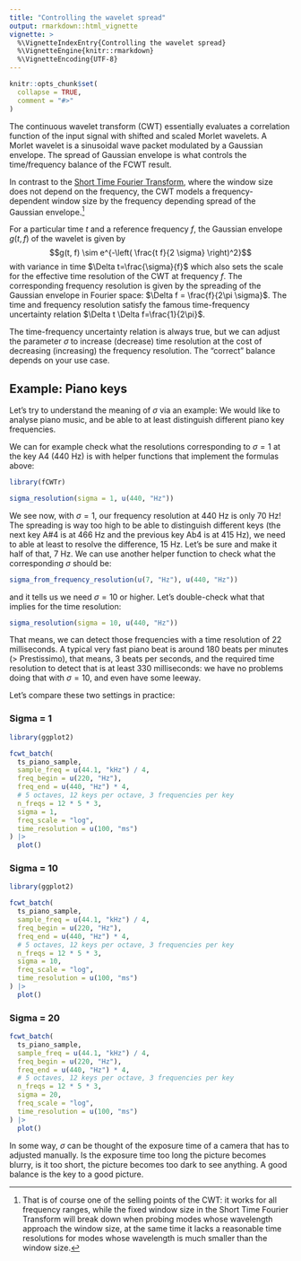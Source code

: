 ```yaml
---
title: "Controlling the wavelet spread"
output: rmarkdown::html_vignette
vignette: >
  %\VignetteIndexEntry{Controlling the wavelet spread}
  %\VignetteEngine{knitr::rmarkdown}
  %\VignetteEncoding{UTF-8}
---
```


```r
knitr::opts_chunk$set(
  collapse = TRUE,
  comment = "#>"
)
```

The continuous wavelet transform (CWT) essentially evaluates a correlation function of the input signal with shifted and scaled Morlet wavelets. A Morlet wavelet is a sinusoidal wave packet modulated by a Gaussian envelope. The spread of Gaussian envelope is what controls the time/frequency balance of the FCWT result.

In contrast to the [Short Time Fourier Transform](https://en.wikipedia.org/wiki/Short-time_Fourier_transform), where the window size does not depend on the frequency, the CWT models a frequency-dependent window size by the frequency depending spread of the Gaussian envelope.[^1]

[^1]: That is of course one of the selling points of the CWT: it works for all frequency ranges, while the fixed window size in the Short Time Fourier Transform will break down when probing modes whose wavelength approach the window size, at the same time it lacks a reasonable time resolutions for modes whose wavelength is much smaller than the window size.

For a particular time $t$ and a reference frequency $f$, the Gaussian envelope $g(t, f)$ of the wavelet is given by $$g(t, f) \sim e^{-\left( \frac{t f}{2 \sigma} \right)^2}$$ with variance in time $\Delta t=\frac{\sigma}{f}$ which also sets the scale for the effective time resolution of the CWT at frequency $f$. The corresponding frequency resolution is given by the spreading of the Gaussian envelope in Fourier space: $\Delta f = \frac{f}{2\pi \sigma}$. The time and frequency resolution satisfy the famous time-frequency uncertainty relation $\Delta t \Delta f=\frac{1}{2\pi}$.

The time-frequency uncertainty relation is always true, but we can adjust the parameter $\sigma$ to increase (decrease) time resolution at the cost of decreasing (increasing) the frequency resolution. The "correct" balance depends on your use case.

## Example: Piano keys

Let's try to understand the meaning of $\sigma$ via an example: We would like to analyse piano music, and be able to at least distinguish different piano key frequencies.

We can for example check what the resolutions corresponding to $\sigma=1$ at the key A4 (440 Hz) is with helper functions that implement the formulas above:

```r
library(fCWTr)
```

```r
sigma_resolution(sigma = 1, u(440, "Hz"))
```

We see now, with $\sigma=1$, our frequency resolution at 440 Hz is only 70 Hz! The spreading is way too high to be able to distinguish different keys (the next key A#4 is at 466 Hz and the previous key Ab4 is at 415 Hz), we need to able at least to resolve the difference, 15 Hz. Let's be sure and make it half of that, 7 Hz. We can use another helper function to check what the corresponding $\sigma$ should be:

```r
sigma_from_frequency_resolution(u(7, "Hz"), u(440, "Hz"))
```

and it tells us we need $\sigma=10$ or higher. Let's double-check what that implies for the time resolution:

```r
sigma_resolution(sigma = 10, u(440, "Hz"))
```

That means, we can detect those frequencies with a time resolution of 22 milliseconds. A typical very fast piano beat is around 180 beats per minutes (\> Prestissimo), that means, 3 beats per seconds, and the required time resolution to detect that is at least 330 milliseconds: we have no problems doing that with $\sigma =10$, and even have some leeway.

Let's compare these two settings in practice:

### Sigma = 1

```r
library(ggplot2)

fcwt_batch(
  ts_piano_sample,
  sample_freq = u(44.1, "kHz") / 4,
  freq_begin = u(220, "Hz"),
  freq_end = u(440, "Hz") * 4,
  # 5 octaves, 12 keys per octave, 3 frequencies per key
  n_freqs = 12 * 5 * 3,
  sigma = 1,
  freq_scale = "log",
  time_resolution = u(100, "ms")
) |>
  plot()
```

### Sigma = 10

```r
library(ggplot2)

fcwt_batch(
  ts_piano_sample,
  sample_freq = u(44.1, "kHz") / 4,
  freq_begin = u(220, "Hz"),
  freq_end = u(440, "Hz") * 4,
  # 5 octaves, 12 keys per octave, 3 frequencies per key
  n_freqs = 12 * 5 * 3,
  sigma = 10,
  freq_scale = "log",
  time_resolution = u(100, "ms")
) |>
  plot()
```

### Sigma = 20

```r
fcwt_batch(
  ts_piano_sample,
  sample_freq = u(44.1, "kHz") / 4,
  freq_begin = u(220, "Hz"),
  freq_end = u(440, "Hz") * 4,
  # 5 octaves, 12 keys per octave, 3 frequencies per key
  n_freqs = 12 * 5 * 3,
  sigma = 20,
  freq_scale = "log",
  time_resolution = u(100, "ms")
) |>
  plot()
```

In some way, $\sigma$ can be thought of the exposure time of a camera that has to adjusted manually. Is the exposure time too long the picture becomes blurry, is it too short, the picture becomes too dark to see anything. A good balance is the key to a good picture.

